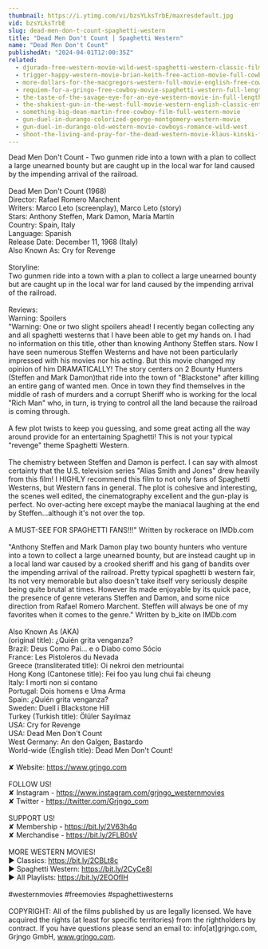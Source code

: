 ```yaml
---
thumbnail: https://i.ytimg.com/vi/bzsYLksTrbE/maxresdefault.jpg
vid: bzsYLksTrbE
slug: dead-men-don-t-count-spaghetti-western
title: "Dead Men Don't Count | Spaghetti Western"
name: "Dead Men Don't Count"
publishedAt: "2024-04-01T12:00:35Z"
related:
  - djurado-free-western-movie-wild-west-spaghetti-western-classic-film-full-action-movie
  - trigger-happy-western-movie-brian-keith-free-action-movie-full-cowboy-films-full-movies
  - more-dollars-for-the-macgregors-western-full-movie-english-free-cowboy-film
  - requiem-for-a-gringo-free-cowboy-movie-spaghetti-western-full-length-western-movie
  - the-taste-of-the-savage-eye-for-an-eye-western-movie-in-full-length-english-free-feature-film
  - the-shakiest-gun-in-the-west-full-movie-western-english-classic-entire-film-full-free-movies
  - something-big-dean-martin-free-cowboy-film-full-western-movie
  - gun-duel-in-durango-colorized-george-montgomery-western-movie
  - gun-duel-in-durango-old-western-movie-cowboys-romance-wild-west
  - shoot-the-living-and-pray-for-the-dead-western-movie-klaus-kinski-full-movie
---
```


Dead Men Don't Count  - Two gunmen ride into a town with a plan to collect a large unearned bounty but are caught up in the local war for land caused by the impending arrival of the railroad. <br />
<br />
Dead Men Don't Count (1968)<br />
Director: Rafael Romero Marchent<br />
Writers: Marco Leto (screenplay), Marco Leto (story) <br />
Stars: Anthony Steffen, Mark Damon, María Martín<br />
Country: Spain, Italy<br />
Language: Spanish<br />
Release Date: December 11, 1968 (Italy)<br />
Also Known As: Cry for Revenge<br />
<br />
Storyline: <br />
Two gunmen ride into a town with a plan to collect a large unearned bounty but are caught up in the local war for land caused by the impending arrival of the railroad.<br />
<br />
Reviews: <br />
Warning: Spoilers<br />
"Warning: One or two slight spoilers ahead! I recently began collecting any and all spaghetti westerns that I have been able to get my hands on. I had no information on this title, other than knowing Anthony Steffen stars. Now I have seen numerous Steffen Westerns and have not been particularly impressed with his movies nor his acting. But this movie changed my opinion of him DRAMATICALLY! The story centers on 2 Bounty Hunters (Steffen and Mark Damon)that ride into the town of "Blackstone" after killing an entire gang of wanted men. Once in town they find themselves in the middle of rash of murders and a corrupt Sheriff who is working for the local "Rich Man" who, in turn, is trying to control all the land because the railroad is coming through.<br />
<br />
A few plot twists to keep you guessing, and some great acting all the way around provide for an entertaining Spaghetti! This is not your typical "revenge" theme Spaghetti Western.<br />
<br />
The chemistry between Steffen and Damon is perfect. I can say with almost certainty that the U.S. television series "Alias Smith and Jones" drew heavily from this film! I HIGHLY recommend this film to not only fans of Spaghetti Westerns, but Western fans in general. The plot is cohesive and interesting, the scenes well edited, the cinematography excellent and the gun-play is perfect. No over-acting here except maybe the maniacal laughing at the end by Steffen...although it's not over the top.<br />
<br />
A MUST-SEE FOR SPAGHETTI FANS!!!" Written by rockerace on IMDb.com<br />
<br />
"Anthony Steffen and Mark Damon play two bounty hunters who venture into a town to collect a large unearned bounty, but are instead caught up in a local land war caused by a crooked sheriff and his gang of bandits over the impending arrival of the railroad. Pretty typical spaghetti b western fair, Its not very memorable but also doesn't take itself very seriously despite being quite brutal at times. However its made enjoyable by its quick pace, the presence of genre veterans Steffen and Damon, and some nice direction from Rafael Romero Marchent. Steffen will always be one of my favorites when it comes to the genre." Written by b_kite on IMDb.com<br />
<br />
Also Known As (AKA)<br />
(original title): ¿Quién grita venganza?<br />
Brazil: Deus Como Pai... e o Diabo como Sócio<br />
France: Les Pistoleros du Nevada<br />
Greece (transliterated title): Oi nekroi den metriountai<br />
Hong Kong (Cantonese title): Fei foo yau lung chui fai cheung<br />
Italy: I morti non si contano<br />
Portugal: Dois homens e Uma Arma<br />
Spain: ¿Quién grita venganza?<br />
Sweden: Duell i Blackstone Hill<br />
Turkey (Turkish title): Ölüler Sayılmaz<br />
USA: Cry for Revenge<br />
USA: Dead Men Don't Count<br />
West Germany: An den Galgen, Bastardo<br />
World-wide (English title): Dead Men Don't Count!<br />
<br />
✘ Website: https://www.grjngo.com<br />
<br />
FOLLOW US!<br />
✘ Instagram - https://www.instagram.com/grjngo_westernmovies<br />
✘ Twitter - https://twitter.com/Grjngo_com<br />
<br />
SUPPORT US!<br />
✘ Membership - https://bit.ly/2V63h4q<br />
✘ Merchandise - https://bit.ly/2FLB0sV<br />
<br />
MORE WESTERN MOVIES! <br />
► Classics: https://bit.ly/2CBLt8c <br />
► Spaghetti Western: https://bit.ly/2CyCe8I <br />
► All Playlists: https://bit.ly/2EOOfIH <br />
<br />
#westernmovies #freemovies #spaghettiwesterns<br />
<br />
COPYRIGHT: All of the films published by us are legally licensed. We have acquired the rights (at least for specific territories) from the rightholders by contract. If you have questions please send an email to: info[at]grjngo.com, Grjngo GmbH, www.grjngo.com.